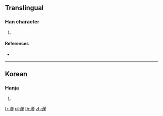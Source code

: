 {{character info/new}}
==Translingual==

===Han character===
{{Han char|rn=85|rad=水|as=18|sn=21|four=|canj=EFFC|ids=⿰氵鎣}}

# {{defn|Han|sort=水18}}

====References====
* {{Han ref|kx=0663.091|dj=1072.041|hdz=31793.131|uh=7050|ud=28752}}

----

==Korean==

===Hanja===
{{ko-hanja|hangeul=형|eumhun=|rv=hyeong|mr=hyŏng|y=hyeng}}

# {{defn|lang=ko|sort=水18}}

[[fr:灐]]
[[pl:灐]]
[[th:灐]]
[[zh:灐]]